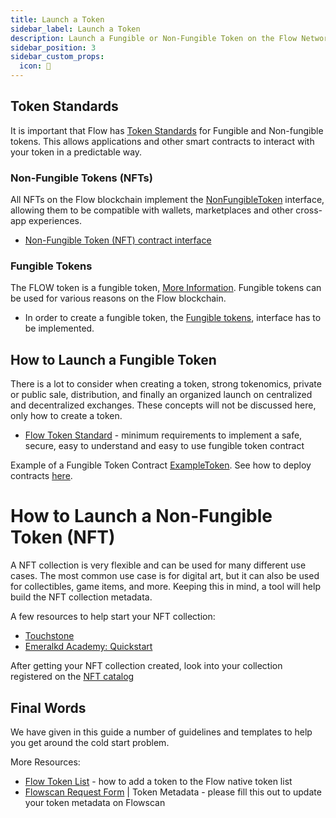 ```yaml
---
title: Launch a Token
sidebar_label: Launch a Token
description: Launch a Fungible or Non-Fungible Token on the Flow Network.
sidebar_position: 3
sidebar_custom_props:
  icon: 📓
---
```


## Token Standards

It is important that Flow has [Token Standards](../concepts/token-standards) for Fungible and Non-fungible tokens. This allows applications and other smart contracts to interact with your token in a predictable way.


### Non-Fungible Tokens (NFTs)

All NFTs on the Flow blockchain implement the [NonFungibleToken](../concepts/core-contracts/08-non-fungible-token.md) interface, allowing them to be compatible with wallets, marketplaces and other cross-app experiences.

- [Non-Fungible Token (NFT) contract interface](../concepts/core-contracts/08-non-fungible-token.md)

### Fungible Tokens

The FLOW token is a fungible token, [More Information](../concepts/core-contracts/flow-token).  Fungible tokens can be used for various reasons on the Flow blockchain.

- In order to create a fungible token, the [Fungible tokens](../concepts/core-contracts/fungible-token), interface has to be implemented.


## How to Launch a Fungible Token

There is a lot to consider when creating a token, strong tokenomics, private or public sale, distribution, and finally an organized launch on centralized and decentralized exchanges. These concepts will not be discussed here, only how to create a token.

- [Flow Token Standard](https://github.com/onflow/flow-ft) - minimum requirements to implement a safe, secure, easy to understand and easy to use fungible token contract

Example of a Fungible Token Contract [ExampleToken](https://github.com/onflow/flow-ft/blob/master/contracts/ExampleToken.cdc). See how to deploy contracts [here](./deploying/mainnet-deployment).


# How to Launch a Non-Fungible Token (NFT)

A NFT collection is very flexible and can be used for many different use cases. The most common use case is for digital art, but it can also be used for collectibles, game items, and more. Keeping this in mind, a tool will help build the NFT collection metadata. 

A few resources to help start your NFT collection:

- [Touchstone](https://www.touchstone.city/guide/en/welcome)
- [Emeralkd Academy: Quickstart](https://academy.ecdao.org/en/quickstarts/1-non-fungible-token)

After getting your NFT collection created, look into your collection registered on the [NFT catalog](../tools/toolchains/nft-catalog/overview) 

## Final Words

We have given in this guide a number of guidelines and templates to help you get around the cold start problem. 

More Resources:
- [Flow Token List](https://github.com/FlowFans/flow-token-list) - how to add a token to the Flow native token list
- [Flowscan Request Form](https://docs.google.com/forms/d/e/1FAIpQLSdMiIkj2goF3Ib7wJHRb-YNvruwBghq1NP1IOfz4p2smIFp0w/viewform) | Token Metadata - please fill this out to update your token metadata on Flowscan

